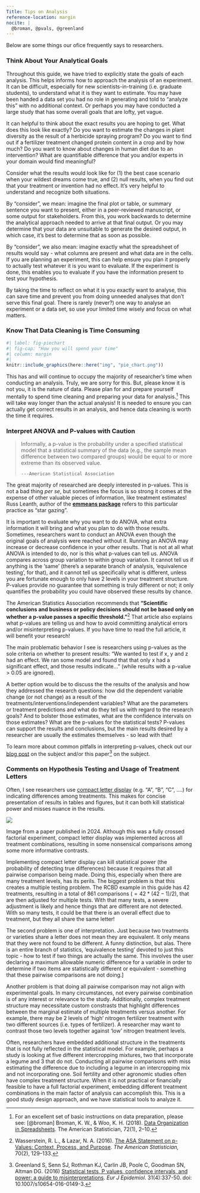 ```yaml
---
Title: Tips on Analysis
reference-location: margin
nocite: |
  @broman, @pvals, @greenland
---
```


Below are some things our ofice frequently says to researchers.

### Think About Your Analytical Goals

Throughout this guide, we have tried to explicitly state the goals of each analysis. This helps informs how to approach the analysis of an experiment. It can be difficult, especially for new scientists-in-training (i.e. graduate students), to understand what it is they want to estimate. You may have been handed a data set you had no role in generating and told to "analyze this" with no additional context. Or perhaps you may have conducted a large study that has some overall goals that are lofty, yet vague.

It can helpful to think about the exact results you are hoping to get. What does this look like exactly? Do you want to estimate the changes in plant diversity as the result of a herbicide spraying program? Do you want to find out if a fertilizer treatment changed protein content in a crop and by how much? Do you want to know about changes in human diet due to an intervention? What are quantifiable difference that you and/or experts in your domain would find meaningful?

Consider what the results would look like for (1) the best case scenario when your wildest dreams come true, and (2) null results, when you find out that your treatment or invention had no effect. It's very helpful to understand and recognize both situations.

By "consider", we mean: imagine the final plot or table, or summary sentence you want to present, either in a peer-reviewed manuscript, or some output for stakeholders. From this, you work backwards to determine the analytical approach needed to arrive at that final output. Or you may determine that your data are unsuitable to generate the desired output, in which case, it's best to determine that as soon as possible.

By "consider", we also mean: imagine exactly what the spreadsheet of results would say - what columns are present and what data are in the cells. If you are planning an experiment, this can help ensure you plan it properly to actually test whatever it is you want to evaluate. If the experiment is done, this enables you to evaluate if you have the information present to test your hypothesis.

By taking the time to reflect on what it is you exactly want to analyse, this can save time and prevent you from doing unneeded analyses that don't serve this final goal. There is rarely (never?) one way to analyse an experiment or a data set, so use your limited time wisely and focus on what matters.

### Know That Data Cleaning is Time Consuming

```r
#| label: fig-piechart
#| fig-cap: "How you will spend your time"
#| column: margin
#| 
knitr::include_graphics(here::here("img", "pie_chart.png"))
```

This has and will continue to occupy the majority of researcher's time when conducting an analysis. Truly, we are sorry for this. But, please know it is not you, it is the nature of data. Please plan for and prepare yourself mentally to spend time cleaning and preparing your data for analysis.[^analysis-tips-1] This will take way longer than the actual analysis! It is needed to ensure you can actually get correct results in an analysis, and hence data cleaning is worth the time it requires. 

[^analysis-tips-1]: For an excellent set of basic instructions on data preparation, please see: [@broman] Broman, K. W., & Woo, K. H. (2018). [Data Organization in Spreadsheets](https://doi.org/10.1080/00031305.2017.1375989). The American Statistician, 72(1), 2–10. 


### Interpret ANOVA and P-values with Caution

> Informally, a p-value is the probability under a specified statistical model that a statistical summary of the data (e.g., the sample mean difference between two compared groups) would be equal to or more extreme than its observed value.
>
>     ---American Statistical Association

The great majority of researched are deeply interested in p-values. This is not a bad thing *per se*, but sometimes the focus is so strong it comes at the expense of other valuable pieces of information, like treatment estimates! Russ Leanth, author of the **[emmeans package](https://rvlenth.github.io/emmeans/articles/basics.html#pvalues)** refers to this particular practice as "star gazing". 

It is important to evaluate why you want to do ANOVA, what extra information it will bring and what you plan to do with those results. Sometimes, researchers want to conduct an ANOVA even though the original goals of analysis were reached without it. Running an ANOVA may increase or decrease confidence in your other results. That is not at all what ANOVA is intended to do, nor is this what p-values can tell us. ANOVA compares across group variation to within group variation. It cannot tell us if anything is the 'same' (there's a separate branch of analysis, 'equivalence testing', for that), and it cannot tell us specifically what is different, unless you are fortunate enough to only have 2 levels in your treatment structure. P-values provide no guarantee that something is truly different or not; it only quantifies the probability you could have observed these results by chance.  

The American Statistics Association recommends that **"Scientific conclusions and business or policy decisions should not be based only on whether a p-value passes a specific threshold."**[^analysis-tips-2] That article also explains what p-values are telling us and how to avoid committing analytical errors and/or misinterpreting p-values. If you have time to read the full article, it will benefit your research!

[^analysis-tips-2]: Wasserstein, R. L., & Lazar, N. A. (2016). [The ASA Statement on p-Values: Context, Process, and Purpose](https://doi.org/10.1080/00031305.2016.1154108). *The American Statistician,* 70(2), 129–133.
 
The main problematic behavior I see is researchers using p-values as the sole criteria on whether to present results:  "We wanted to test if x, y and z had an effect. We ran some model and found that that only x had a significant effect, and those results indicate..." (while results with a p-value \> 0.05 are ignored).

A better option would be to discuss the the results of the analysis and how they addressed the research questions: how did the dependent variable change (or not change) as a result of the treatments/interventions/independent variables? What are the parameters or treatment predictions and what do they tell us with regard to the research goals? And to bolster those estimates, what are the confidence intervals on those estimates? What are the p-values for the statistical tests? P-values can support the results and conclusions, but the main results desired by a researcher are usually the estimates themselves - so lead with that!

To learn more about common pitfalls in interpreting p-values, check out our [blog post](https://agstats.io/posts/p-values/) on the subject and/or this paper[^analysis-tips-3] on the subject. 

[^analysis-tips-3]: Greenland S, Senn SJ, Rothman KJ, Carlin JB, Poole C, Goodman SN, Altman DG. (2016) [Statistical tests, P values, confidence intervals, and power: a guide to misinterpretations](https://doi.org/10.1007/s10654-016-0149-3). *Eur J Epidemiol*. 31(4):337-50. doi: 10.1007/s10654-016-0149-3. 

### Comments on Hypothesis Testing and Usage of Treatment Letters

Often, I see researchers use [compact letter display](https://en.wikipedia.org/wiki/Compact_letter_display) (e.g. "A", "B", "C", ....) for indicating differences among treatments. This makes for concise presentation of results in tables and figures, but it can both kill statistical power and misses nuance in the results.

::: column-margin

![](/img/cld.png)


Image from a paper published in 2024. Although this was a fully crossed factorial experiment, compact letter display was implemented across all treatment combinations, resulting in some nonsensical comparisons among some more informative contrasts. 

:::

Implementing compact letter display can kill statistical power (the probability of detecting true differences) because it requires that all pairwise comparison being made. Doing this, especially when there are many treatment levels, has its perils. The biggest problem is that this creates a multiple testing problem. The RCBD example in this guide has 42 treatments, resulting in a total of 861 comparisons ($=42*(42-1)/2$), that are then adjusted for multiple tests. With that many tests, a severe adjustment is likely and hence things that are different are not detected. With so many tests, it could be that there is an overall effect due to treatment, but they all share the same letter! 

The second problem is one of interpretation. Just because two treatments or varieties share a letter does not mean they are equivalent. It only means that they were not found to be different. A funny distinction, but alas. There is an entire branch of statistics, 'equivalence testing' devoted to just this topic - how to test if two things are actually the same. This involves the user declaring a maximum allowable numeric difference for a variable in order to determine if two items are statistically different or equivalent - something that these pairwise comparisons are not doing.]

Another problem is that doing all pairwise comparison may not align with experimental goals. In many circumstances, not every pairwise combination is of any interest or relevance to the study. Additionally, complex treatment structure may necessitate custom constrasts that highlight differences between the marginal estimate of multiple treatments versus another. For example, there may be 2 levels of 'high' nitrogen fertilizer treatment with two different sources (i.e. types of fertilizer). A researcher may want to contrast those two levels together against 'low' nitrogen treatment levels. 

Often, researchers have embedded additional structure in the treatments that is not fully reflected in the statistical model. For example, perhaps a study is looking at five different intercropping mixtures, two that incorporate a legume and 3 that do not. Conducting all pairwise comparisons with miss estimating the difference due to including a legume in an intercropping mix and not incorporating one. Soil fertility and other agronomic studies often have complex treatment structure. When it is not practical or financially feasible to have a full factorial experiment, embedding different treatment combinations in the main factor of analysis can accomplish this. This is a good study design approach, and we have statistical tools to analyze it.
